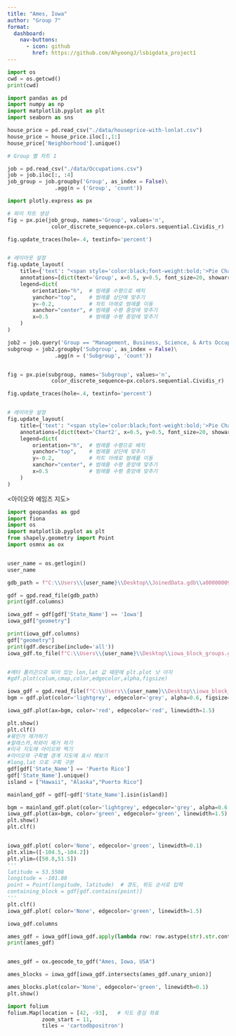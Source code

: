 ```yaml
---
title: "Ames, Iowa"
author: "Group 7"
format: 
  dashboard:
    nav-buttons:
      - icon: github
        href: https://github.com/AhyeongJ/lsbigdata_project1
---
```

```python
import os
cwd = os.getcwd()
print(cwd)
```


```python
import pandas as pd
import numpy as np
import matplotlib.pyplot as plt
import seaborn as sns 

house_price = pd.read_csv("./data/houseprice-with-lonlat.csv")
house_price = house_price.iloc[:,1:]
house_price['Neighborhood'].unique()
```



```python
# Group 별 차트 1  

job = pd.read_csv("./data/Occupations.csv")
job = job.iloc[:, :4]
job_group = job.groupby('Group', as_index = False)\
               .agg(n = ('Group', 'count'))

import plotly.express as px

# 파이 차트 생성
fig = px.pie(job_group, names='Group', values='n',
              color_discrete_sequence=px.colors.sequential.Cividis_r)

fig.update_traces(hole=.4, textinfo='percent')


# 레이아웃 설정
fig.update_layout(
    title={'text': "<span style='color:black;font-weight:bold;'>Pie Chart 1</span>", 'x': 0.5, 'xanchor': 'center'},
    annotations=[dict(text='Group', x=0.5, y=0.5, font_size=20, showarrow=False)],
    legend=dict(
        orientation="h",  # 범례를 수평으로 배치
        yanchor="top",    # 범례를 상단에 맞추기
        y=-0.2,           # 차트 아래로 범례를 이동
        xanchor="center", # 범례를 수평 중앙에 맞추기
        x=0.5             # 범례를 수평 중앙에 맞추기
    )
)
```


```python
job2 = job.query('Group == "Management, Business, Science, & Arts Occupations"')
subgroup = job2.groupby('Subgroup', as_index = False)\
               .agg(n = ('Subgroup', 'count'))


fig = px.pie(subgroup, names='Subgroup', values='n',
              color_discrete_sequence=px.colors.sequential.Cividis_r)

fig.update_traces(hole=.4, textinfo='percent')


# 레이아웃 설정
fig.update_layout(
    title={'text': "<span style='color:black;font-weight:bold;'>Pie Chart 2 - Management, Business, Science, & Arts Occupations </span>", 'x': 0.5, 'xanchor': 'center'},
    annotations=[dict(text='Chart2', x=0.5, y=0.5, font_size=20, showarrow=False)],
    legend=dict(
        orientation="h",  # 범례를 수평으로 배치
        yanchor="top",    # 범례를 상단에 맞추기
        y=-0.2,           # 차트 아래로 범례를 이동
        xanchor="center", # 범례를 수평 중앙에 맞추기
        x=0.5             # 범례를 수평 중앙에 맞추기
    )
)
```


<아이오와 에임즈 지도>
```python
import geopandas as gpd
import fiona
import os
import matplotlib.pyplot as plt
from shapely.geometry import Point
import osmnx as ox


user_name = os.getlogin()
user_name

gdb_path = f"C:\\Users\\{user_name}\\Desktop\\JoinedData.gdb\\a00000009.gdbtable"

gdf = gpd.read_file(gdb_path)
print(gdf.columns)

iowa_gdf = gdf[gdf['State_Name'] == 'Iowa']
iowa_gdf["geometry"]

print(iowa_gdf.columns)
gdf["geometry"]
print(gdf.describe(include='all'))
iowa_gdf.to_file(f"C:\\Users\\{user_name}\\Desktop\\iowa_block_groups.geojson", driver="GeoJSON")


#메타 폴리곤으로 되어 있는 lon,lat 값 때문에 plt.plot 낫 이지
#gdf.plot(colum,cmap,color,edgecolor,alpha,figsize)

iowa_gdf = gpd.read_file(f"C:\\Users\\{user_name}\\Desktop\\iowa_block_groups.geojson")
bgm = gdf.plot(color='lightgrey', edgecolor='grey', alpha=0.6, figsize=(10, 10))

iowa_gdf.plot(ax=bgm, color='red', edgecolor='red', linewidth=1.5)

plt.show()
plt.clf()
#묶인거 제거하기
#알래스카,하와이 제거 하기
#미국 지도에 아이오와 찍기
#아이오와 구획별 경계 지도에 표시 해보기
#long,lat 으로 구획 구분
gdf[gdf['State_Name'] == 'Puerto Rico']
gdf['State_Name'].unique()
island = ["Hawaii", "Alaska","Puerto Rico"]

mainland_gdf = gdf[~gdf['State_Name'].isin(island)]

bgm = mainland_gdf.plot(color='lightgrey', edgecolor='grey', alpha=0.6, figsize=(10, 10))
iowa_gdf.plot(ax=bgm, color='green', edgecolor='green', linewidth=1.5)
plt.show()
plt.clf()


iowa_gdf.plot( color='None', edgecolor='green', linewidth=0.1)
plt.xlim=([-104.5,-104.2])
plt.ylim=([50.8,51.5])
'''
latitude = 53.5508
longitude = -101.80
point = Point(longitude, latitude)  # 경도, 위도 순서로 입력
containing_block = gdf[gdf.contains(point)]
'''
plt.clf()
iowa_gdf.plot( color='None', edgecolor='green', linewidth=1.5)

iowa_gdf.columns

ames_gdf = iowa_gdf[iowa_gdf.apply(lambda row: row.astype(str).str.contains('Ames', case=False).any(), axis=1)]
print(ames_gdf)


ames_gdf = ox.geocode_to_gdf("Ames, Iowa, USA")

ames_blocks = iowa_gdf[iowa_gdf.intersects(ames_gdf.unary_union)]

ames_blocks.plot(color='None', edgecolor='green', linewidth=0.1)
plt.show()
```

```python
import folium
folium.Map(location = [42, -93],   # 지도 중심 좌표
           zoom_start = 11,
           tiles = 'cartodbpositron')      
```
